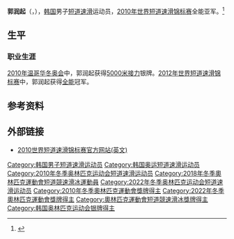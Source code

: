 {{MedalTableTop}}
{{MedalSport | 男子[[短道速滑|短道速滑]]}}
{{MedalCountry|{{KOR}}}}
{{MedalOlympic}}
{{MedalSilver | [[2010年冬季奧林匹克运动会|2010年温哥华]] | [[2010年冬季奧林匹克运动会短道速滑比賽|5000米接力]]}}
{{MedalCompetition | [[世界短道速滑锦标赛|世界锦标赛]]}}
{{MedalGold | 2018年蒙特利爾 | [[2018年世界短道速滑锦标赛|5000米接力]]}}
{{MedalGold | [[2012年世界短道速滑锦标赛|2012年上海]] | [[2012年世界短道速滑锦标赛|全能]]}}
{{MedalGold | 2012年上海 | [[2012年世界短道速滑锦标赛|1000米]]}}
{{MedalGold | 2012年上海 | [[2012年世界短道速滑锦标赛|3000米]]}}
{{MedalGold | [[2010年世界短道速滑锦标赛|2010年索菲亚]] | [[2010年世界短道速滑锦标赛|1500米]]}}
{{MedalGold | 2010年索菲亚 | [[2010年世界短道速滑锦标赛|5000米接力]]}}
{{MedalGold | [[2008年世界短道速滑锦标赛|2008年江陵]] | [[2008年世界短道速滑锦标赛|5000米接力]]}}
{{MedalSilver | 2012年上海 | [[2012年世界短道速滑锦标赛|1500米]]}}
{{MedalSilver | 2010年索菲亚 | [[2010年世界短道速滑锦标赛|全能]]}}
{{MedalSilver | 2010年索菲亚 | [[2010年世界短道速滑锦标赛|1000米]]}}
{{MedalSilver | 2010年索菲亚 | [[2010年世界短道速滑锦标赛|3000米]]}}
{{MedalSilver | [[2009年世界短道速滑锦标赛|2009年维也纳]] | [[2009年世界短道速滑锦标赛|500米]]}}
{{MedalSilver | 2009年维也纳 | [[2009年世界短道速滑锦标赛|1500米]]}}
{{MedalBronze | 2016年首爾 | [[2016年世界短道速滑锦标赛|5000米接力]]}}
{{MedalBronze | 2012年上海 | [[2012年世界短道速滑锦标赛|500米]]}}
{{MedalBronze | 2012年上海 | [[2012年世界短道速滑锦标赛|5000米接力]]}}
{{MedalCompetition | [[世界短道速滑团体锦标赛|世界团体锦标赛]]}}
{{MedalGold | [[世界短道速滑团体锦标赛|2010年博尔米奥]] | [[世界短道速滑团体锦标赛|团体]]}}
{{MedalGold | [[世界短道速滑团体锦标赛|2009年海伦芬]] | [[世界短道速滑团体锦标赛|团体]]}}
{{MedalBronze | [[世界短道速滑团体锦标赛|2008年哈尔滨]] | [[世界短道速滑团体锦标赛|团体]]}}
{{MedalCompetition | [[世界少年短道速滑锦标赛|世界少年锦标赛]]}}
{{MedalBronze | [[世界少年短道速滑锦标赛|2005年贝尔格莱德]] | [[世界少年短道速滑锦标赛|全能]]}}
{{MedalBottom}}

'''郭润起'''（{{lang-ko|곽윤기}}，{{bd|1989年|12月26日|catIdx=Kwak Yoon-Gy}}），[[韩国|韩国]]男子[[短道速滑|短道速滑]]运动员，[[2010年世界短道速滑锦标赛|2010年世界短道速滑锦标赛]]全能亚军。<ref>{{Cite web|title=郭润起首登短道速滑世锦赛全能冠军|url=http://cnnews.chosun.com/client/news/viw.asp?cate=C01&mcate=M1001&nNewsNumb=20120325790&nidx=|access-date=2021-05-20|work=朝鮮日報中文版}}</ref>

== 生平 ==
=== 职业生涯 ===
[[2010年冬季奥林匹克运动会|2010年温哥华冬奥会]]中，郭润起获得[[2010年冬季奥林匹克运动会|5000米接力]]银牌。[[2012年世界短道速滑锦标赛|2012年世界短道速滑锦标赛]]中，郭润起获得[[2012年世界短道速滑锦标赛|全能]]冠军。

== 参考资料 ==
{{reflist}}

== 外部链接 ==
* [https://web.archive.org/web/20100311142158/http://www.2010wstssc-sofia.com/ 2010世界短道速滑锦标赛官方网站(英文)]

{{Footer World Champions in Short Track Speed Skating – Men's Overall}}

{{Authority control}}
{{DEFAULTSORT:Kwak Yoon-Gy}}
[[Category:韩国男子短道速滑运动员|Category:韩国男子短道速滑运动员]]
[[Category:韩国奥运短道速滑运动员|Category:韩国奥运短道速滑运动员]]
[[Category:2010年冬季奥林匹克运动会短道速滑运动员|Category:2010年冬季奥林匹克运动会短道速滑运动员]]
[[Category:2018年冬季奧林匹克運動會短道競速滑冰運動員|Category:2018年冬季奧林匹克運動會短道競速滑冰運動員]]
[[Category:2022年冬季奥林匹克运动会短道速滑运动员|Category:2022年冬季奥林匹克运动会短道速滑运动员]]
[[Category:2010年冬季奧林匹克運動會獎牌得主|Category:2010年冬季奧林匹克運動會獎牌得主]]
[[Category:2022年冬季奧林匹克運動會獎牌得主|Category:2022年冬季奧林匹克運動會獎牌得主]]
[[Category:奧林匹克運動會短道競速滑冰獎牌得主|Category:奧林匹克運動會短道競速滑冰獎牌得主]]
[[Category:韩国奥林匹克运动会银牌得主|Category:韩国奥林匹克运动会银牌得主]]
